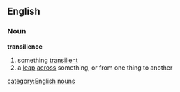 ==English==
===Noun===
'''transilience'''
# something [[transilient]]
# a [[leap]] [[across]] something, or from one thing to another
[[category:English nouns]]